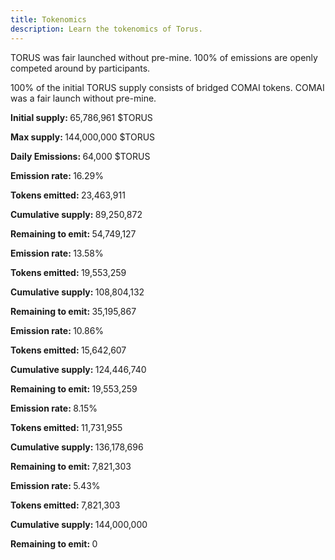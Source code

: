 ```yaml
---
title: Tokenomics
description: Learn the tokenomics of Torus.
---
```



TORUS was fair launched without pre-mine. 100% of emissions are openly competed around by participants.

100% of the initial TORUS supply consists of bridged COMAI tokens. COMAI was a fair launch without pre-mine.

<CardGrid>
  <Card title="Initial">
    <p>
      <b>Initial supply: </b>65,786,961 $TORUS
    </p>
    <p>
      <b>Max supply: </b>144,000,000 $TORUS
    </p>
    <p>
      <b>Daily Emissions: </b>64,000 $TORUS
    </p>
  </Card>
  <Card title="Year 1">
    <p>
      <b>Emission rate: </b>16.29%
    </p>
    <p>
      <b>Tokens emitted: </b>23,463,911
    </p>
    <p>
      <b>Cumulative supply: </b>89,250,872
    </p>
    <p>
      <b>Remaining to emit: </b>54,749,127
    </p>
  </Card>
  <Card title="Year 2">
    <p>
      <b>Emission rate: </b>13.58%
    </p>
    <p>
      <b>Tokens emitted: </b>19,553,259
    </p>
    <p>
      <b>Cumulative supply: </b>108,804,132
    </p>
    <p>
      <b>Remaining to emit: </b>35,195,867
    </p>
  </Card>
  <Card title="Year 3">
    <p>
      <b>Emission rate: </b>10.86%
    </p>
    <p>
      <b>Tokens emitted: </b>15,642,607
    </p>
    <p>
      <b>Cumulative supply: </b>124,446,740
    </p>
    <p>
      <b>Remaining to emit: </b>19,553,259
    </p>
  </Card>
  <Card title="Year 4">
    <p>
      <b>Emission rate: </b>8.15%
    </p>
    <p>
      <b>Tokens emitted: </b>11,731,955
    </p>
    <p>
      <b>Cumulative supply: </b>136,178,696
    </p>
    <p>
      <b>Remaining to emit: </b>7,821,303
    </p>
  </Card>
  <Card title="Year 5">
    <p>
      <b>Emission rate: </b>5.43%
    </p>
    <p>
      <b>Tokens emitted: </b>7,821,303
    </p>
    <p>
      <b>Cumulative supply: </b>144,000,000
    </p>
    <p>
      <b>Remaining to emit: </b>0
    </p>
  </Card>
</CardGrid>
